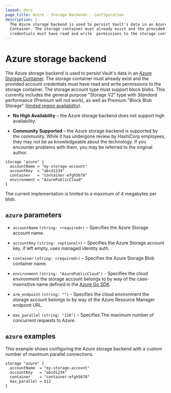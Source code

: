 ```yaml
---
layout: docs
page_title: Azure - Storage Backends - Configuration
description: |-
  The Azure storage backend is used to persist Vault's data in an Azure Storage
  Container. The storage container must already exist and the provided account
  credentials must have read and write  permissions to the storage container.
---
```


# Azure storage backend

The Azure storage backend is used to persist Vault's data in an
[Azure Storage Container][azure-storage]. The storage container must already
exist and the provided account credentials must have read and write permissions
to the storage container. The storage account type must support block blobs. This
currently includes the general purpose "Storage V2" type with _Standard_ performance
(Premium will not work), as well as Premium "Block Blob Storage"
([limited region availability](https://azure.microsoft.com/en-us/global-infrastructure/services/?products=storage&regions=all)).

- **No High Availability** – the Azure storage backend does not support high
  availability.

- **Community Supported** – the Azure storage backend is supported by the
  community. While it has undergone review by HashiCorp employees, they may not
  be as knowledgeable about the technology. If you encounter problems with them,
  you may be referred to the original author.

```hcl
storage "azure" {
  accountName = "my-storage-account"
  accountKey  = "abcd1234"
  container   = "container-efgh5678"
  environment = "AzurePublicCloud"
}
```

The current implementation is limited to a maximum of 4 megabytes per blob.

## `azure` parameters

- `accountName` `(string: <required>)` – Specifies the Azure Storage account
  name.

- `accountKey` `(string: <optional>)` – Specifies the Azure Storage account key,
  if left empty, uses managed identity auth.

- `container` `(string: <required>)` – Specifies the Azure Storage Blob
  container name.

- `environment` `(string: "AzurePublicCloud")` - Specifies the cloud
  environment the storage account belongs to by way of the case-insensitive
  name defined in the [Azure Go SDK][azure-environment].

- `arm_endpoint` `(string: "")` - Specifies the cloud environment
  the storage account belongs to by way of the Azure Resource Manager endpoint
  URL.

- `max_parallel` `(string: "128")` – Specifies The maximum number of concurrent
  requests to Azure.

## `azure` examples

This example shows configuring the Azure storage backend with a custom number of
maximum parallel connections.

```hcl
storage "azure" {
  accountName  = "my-storage-account"
  accountKey   = "abcd1234"
  container    = "container-efgh5678"
  max_parallel = 512
}
```

[azure-storage]: https://azure.microsoft.com/en-us/services/storage/
[azure-environment]: https://godoc.org/github.com/Azure/go-autorest/autorest/azure#pkg-variables
